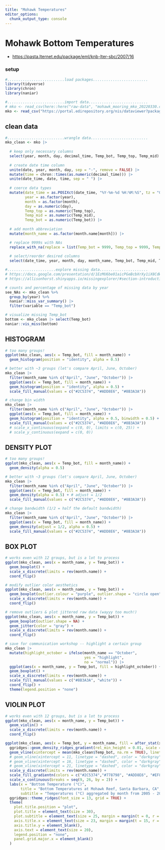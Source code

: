 ```yaml
---
title: "Mohawk Temperatures"
editor_options: 
  chunk_output_type: console
---
```


# Mohawk Bottom Temperatures

- <https://pasta.lternet.edu/package/eml/knb-lter-sbc/2007/16>

### setup
```r
#..........................load packages.........................
library(tidyverse)
library(chron)
library(naniar)

#..........................import data...........................
# mko <- read_csv(here::here("raw-data", "mohawk_mooring_mko_20220330.csv"), col_names = TRUE, col_types = cols(.default = col_character()))
mko <- read_csv("https://portal.edirepository.org/nis/dataviewer?packageid=knb-lter-sbc.2007.17&entityid=02629ecc08a536972dec021f662428aa")
```

## clean data
```r
#..........................wrangle data..........................
mko_clean <- mko |> 
  
  # keep only necessary columns
  select(year, month, day, decimal_time, Temp_bot, Temp_top, Temp_mid) |> 
  
  # create date time column
  unite(date, year, month, day, sep = "-", remove = FALSE) |> 
  mutate(time = chron::times(as.numeric(decimal_time))) |> 
  unite(date_time, date, time, sep = " ") |> 
  
  # coerce data types
  mutate(date_time = as.POSIXct(date_time, "%Y-%m-%d %H:%M:%S", tz = "GMT"),
         year = as.factor(year),
         month = as.factor(month),
         day = as.numeric(day),
         Temp_top = as.numeric(Temp_top), 
         Temp_mid = as.numeric(Temp_mid), 
         Temp_bot = as.numeric(Temp_bot)) |> 
  
  # add month abbreviation
  mutate(month_name = as.factor(month.name[month])) |> 

  # replace 9999s with NAs
  replace_with_na(replace = list(Temp_bot = 9999, Temp_top = 9999, Temp_mid = 9999)) |> 
  
  # select/reorder desired columns
  select(date_time, year, month, day, month_name, Temp_bot, Temp_mid, Temp_top) 

#......................explore missing data......................
# https://docs.google.com/presentation/d/1EzMU6be01aicPGeBcbXrXy1iX8CdWhBz1o2pJDPsXBM/edit#slide=id.p
# https://allisonhorst.shinyapps.io/missingexplorer/#section-introduction

# counts and percentage of missing data by year
see_NAs <- mko_clean %>% 
  group_by(year) %>% 
  naniar::miss_var_summary() |> 
  filter(variable == "Temp_bot")

# visualize missing Temp_bot 
bottom <- mko_clean |> select(Temp_bot)
naniar::vis_miss(bottom)
```

## HISTOGRAM
```r
# too many groups!
ggplot(mko_clean, aes(x = Temp_bot, fill = month_name)) +
  geom_histogram(position = "identity", alpha = 0.5)

# better with ~3 groups (let's compare April, June, October)
mko_clean |> 
  filter(month_name %in% c("April", "June", "October")) |> 
  ggplot(aes(x = Temp_bot, fill = month_name)) +
  geom_histogram(position = "identity", alpha = 0.5) +
  scale_fill_manual(values = c("#2C5374", "#ADD8E6", "#8B3A3A"))

# change bin width
mko_clean |> 
  filter(month_name %in% c("April", "June", "October")) |> 
  ggplot(aes(x = Temp_bot, fill = month_name)) +
  geom_histogram(position = "identity", alpha = 0.5, binwidth = 0.5) +
  scale_fill_manual(values = c("#2C5374", "#ADD8E6", "#8B3A3A"))
  # scale_x_continuous(expand = c(0, 0), limits = c(0, 25)) +
  # scale_y_continuous(expand = c(0, 0))
```

## DENSITY PLOT
```r
# too many groups!
ggplot(mko_clean, aes(x = Temp_bot, fill = month_name)) +
  geom_density(alpha = 0.5)

# better with ~3 groups (let's compare April, June, October)
mko_clean |> 
  filter(month_name %in% c("April", "June", "October")) |> 
  ggplot(aes(x = Temp_bot, fill = month_name)) +
  geom_density(alpha = 0.5) + # adjust = 1/2
  scale_fill_manual(values = c("#2C5374", "#ADD8E6", "#8B3A3A"))

# change bandwidth (1/2 = half the default bandwidth)
mko_clean |> 
  filter(month_name %in% c("April", "June", "October")) |> 
  ggplot(aes(x = Temp_bot, fill = month_name)) +
  geom_density(adjust = 1/2, alpha = 0.5) + 
  scale_fill_manual(values = c("#2C5374", "#ADD8E6", "#8B3A3A"))
```

## BOX PLOT
```r
# works even with 12 groups, but is a lot to process
ggplot(mko_clean, aes(x = month_name, y = Temp_bot)) +
  geom_boxplot() +
  scale_x_discrete(limits = rev(month.name)) +
  coord_flip()

# modify outlier color aesthetics
ggplot(mko_clean, aes(x = month_name, y = Temp_bot)) +
  geom_boxplot(outlier.colour = "purple", outlier.shape = "circle open", outlier.size = 5) +
  scale_x_discrete(limits = rev(month.name)) +
  coord_flip()

# remove outliers & plot jittered raw data (wayyy too much!)
ggplot(mko_clean, aes(x = month_name, y = Temp_bot)) +
  geom_boxplot(outlier.shape = NA) +
  geom_jitter(color = "gray") +
  scale_x_discrete(limits = rev(month.name)) +
  coord_flip()

# save for communication workshop -- highlight a certain group
mko_clean |> 
  mutate(highlight_october = ifelse(month_name == "October",
                                    yes = "highlight",
                                    no = "normal")) |> 
  ggplot(aes(x = month_name, y = Temp_bot, fill = highlight_october)) +
  geom_boxplot() +
  scale_x_discrete(limits = rev(month.name)) +
  scale_fill_manual(values = c("#8B3A3A", "white")) +
  coord_flip() +
  theme(legend.position = "none")
```

## VIOLIN PLOT
```r
# works even with 12 groups, but is a lot to process
ggplot(mko_clean, aes(x = month_name, y = Temp_bot)) +
  geom_violin() +
  scale_x_discrete(limits = rev(month.name)) +
  coord_flip()
```

```r
ggplot(mko_clean, aes(x = Temp_bot, y = month_name, fill = after_stat(x))) +
  ggridges::geom_density_ridges_gradient(rel_min_height = 0.01, scale = 3) +
  geom_vline(xintercept = mean(mko_clean$Temp_bot, na.rm = TRUE), linetype = "dashed") +
  # geom_vline(xintercept = 11, linetype = "dashed", color = "darkgray") +
  # geom_vline(xintercept = 16, linetype = "dashed", color = "darkgray") +
  # geom_vline(xintercept = 21, linetype = "dashed", color = "darkgray") +
  scale_y_discrete(limits = rev(month.name)) +
  scale_fill_gradientn(colors = c("#2C5374","#778798", "#ADD8E6", "#EF8080", "#8B3A3A")) +
  scale_x_continuous(breaks = seq(9, 26, by = 2)) +
  labs(x = "Bottom Temperature (°C)",
       title = "Bottom Temperatures at Mohawk Reef, Santa Barbara, CA",
       subtitle = "Temperatures (°C) aggregated by month from 2005 - 2022") +
  ggridges::theme_ridges(font_size = 13, grid = TRUE) +
  theme(
    plot.title.position = "plot",
    plot.title = element_text(size = 30),
    plot.subtitle = element_text(size = 25, margin = margin(t = 0, r = 0, b = 20, l = 0)),
    axis.title.x = element_text(size = 23, margin = margin(t = 15, r = 0, b = 0, l = 0)),
    axis.title.y = element_blank(),
    axis.text = element_text(size = 20),
    legend.position = "none",
    panel.grid.major.x = element_blank()
  )
```


